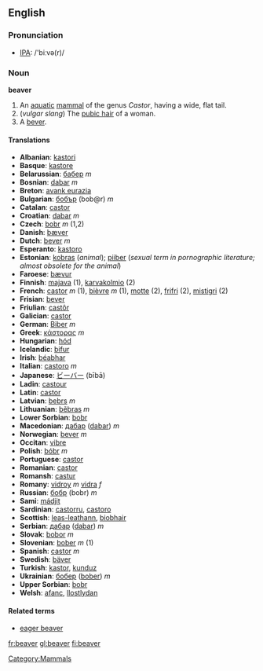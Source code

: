 {{wikipedia}}
==English==
=== Pronunciation ===
*[[w:IPA|IPA]]: /'biːvə(r)/

===Noun===
'''beaver'''

#An [[aquatic]] [[mammal]] of the genus ''Castor'', having a wide, flat tail.
#(''vulgar slang'') The [[pubic hair]] of a woman.
#A [[bever]].

====Translations====
*'''Albanian''': [[kastori]]
*'''Basque''': [[kastore]]
*'''Belarussian''': [[бабер]] ''m''
*'''Bosnian''': [[dabar]] ''m''
*'''Breton''': [[avank eurazia]]
*'''Bulgarian''': [[бобър]] (bob@r) ''m''
*'''Catalan''': [[castor]]
*'''Croatian''': [[dabar]] ''m''
*'''Czech''': [[bobr]] ''m'' (1,2)
*'''Danish''': [[bæver]]
*'''Dutch''': [[bever]] ''m''
*'''Esperanto''': [[kastoro]]
*'''Estonian''': [[kobras]] (''animal''); [[piiber]] (''sexual term in pornographic literature; almost obsolete for the animal'')  
*'''Faroese''': [[bævur]]
*'''Finnish''': [[majava]] (1), [[karvakolmio]] (2)
*'''French''': [[castor]] ''m'' (1), [[bièvre]] ''m'' (1),  [[motte]] (2), [[frifri]] (2), [[mistigri]] (2)
*'''Frisian''': [[bever]]
*'''Friulian''': [[castôr]]
*'''Galician''': [[castor]]
*'''German''': [[Biber]] ''m''
*'''Greek''': [[κάστορας]] ''m''
*'''Hungarian''': [[hód]]
*'''Icelandic''': [[bifur]]
*'''Irish''': [[béabhar]]
*'''Italian''': [[castoro]] ''m''
*'''Japanese''': [[ビーバー]] (bībā)
*'''Ladin''': [[castour]]
*'''Latin''': [[castor]] '' '' <!--do not put the scientific name here-->
*'''Latvian''': [[bebrs]] ''m''
*'''Lithuanian''': [[bẽbras]] ''m''
*'''Lower Sorbian''': [[bobr]]
*'''Macedonian''': [[дабар]] ([[dabar]]) ''m''
*'''Norwegian''': [[bever]] ''m''
*'''Occitan''': [[vibre]]
*'''Polish''': [[bóbr]] ''m''
*'''Portuguese''': [[castor]]
*'''Romanian''': [[castor]]
*'''Romansh''': [[castur]]
*'''Romany''': [[vidroy]] ''m'' [[vidra]] ''f''
*'''Russian''': [[бобр]] (bobr) ''m''
*'''Sami''': [[mádjit]]
*'''Sardinian''': [[castorru]], [[castoro]]
*'''Scottish''': [[leas-leathann]], [[biobhair]]
*'''Serbian''': [[дабар]] ([[dabar]]) ''m''
*'''Slovak''': [[bobor]] ''m''
*'''Slovenian''': [[bober]] ''m'' (1)
*'''Spanish''': [[castor]] ''m''
*'''Swedish''': [[bäver]]
*'''Turkish''': [[kastor]], [[kunduz]]
*'''Ukrainian''': [[бобер]] ([[bober]]) ''m''
*'''Upper Sorbian''': [[bobr]]
*'''Welsh''': [[afanc]], [[llostlydan]]

====Related terms====
*[[eager beaver]]

[[Category:Mammals]]

[[fr:beaver]]
[[gl:beaver]]
[[fi:beaver]]